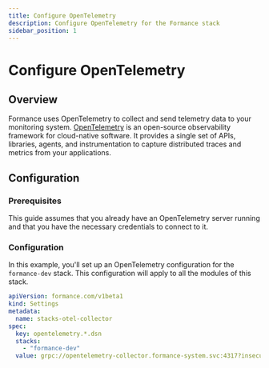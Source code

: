 ```yaml
---
title: Configure OpenTelemetry
description: Configure OpenTelemetry for the Formance stack
sidebar_position: 1
---
```


# Configure OpenTelemetry

## Overview

Formance uses OpenTelemetry to collect and send telemetry data to your monitoring system. [OpenTelemetry](https://opentelemetry.io/) is an open-source observability framework for cloud-native software. It provides a single set of APIs, libraries, agents, and instrumentation to capture distributed traces and metrics from your applications.

## Configuration

### Prerequisites

This guide assumes that you already have an OpenTelemetry server running and that you have the necessary credentials to connect to it.

### Configuration

In this example, you'll set up an OpenTelemetry configuration for the `formance-dev` stack. This configuration will apply to all the modules of this stack.

```yaml
apiVersion: formance.com/v1beta1
kind: Settings
metadata:
  name: stacks-otel-collector
spec:
  key: opentelemetry.*.dsn
  stacks:
    - "formance-dev"
  value: grpc://opentelemetry-collector.formance-system.svc:4317?insecure=true
```
